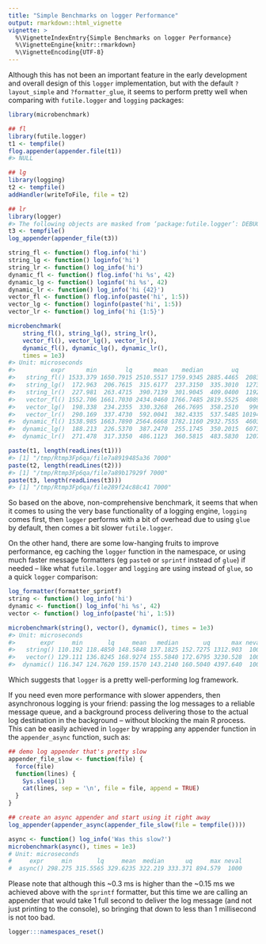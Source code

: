 ```yaml
---
title: "Simple Benchmarks on logger Performance"
output: rmarkdown::html_vignette
vignette: >
  %\VignetteIndexEntry{Simple Benchmarks on logger Performance}
  %\VignetteEngine{knitr::rmarkdown}
  %\VignetteEncoding{UTF-8}
---
```


Although this has not been an important feature in the early development and overall design of this `logger` implementation, but with the default `?layout_simple` and `?formatter_glue`, it seems to perform pretty well when comparing with `futile.logger` and `logging` packages:

```r
library(microbenchmark)

## fl
library(futile.logger)
t1 <- tempfile()
flog.appender(appender.file(t1))
#> NULL

## lg
library(logging)
t2 <- tempfile()
addHandler(writeToFile, file = t2)

## lr
library(logger)
#> The following objects are masked from ‘package:futile.logger’: DEBUG, ERROR, FATAL, INFO, TRACE, WARN
t3 <- tempfile()
log_appender(appender_file(t3))

string_fl <- function() flog.info('hi')
string_lg <- function() loginfo('hi')
string_lr <- function() log_info('hi')
dynamic_fl <- function() flog.info('hi %s', 42)
dynamic_lg <- function() loginfo('hi %s', 42)
dynamic_lr <- function() log_info('hi {42}')
vector_fl <- function() flog.info(paste('hi', 1:5))
vector_lg <- function() loginfo(paste('hi', 1:5))
vector_lr <- function() log_info('hi {1:5}')

microbenchmark(
    string_fl(), string_lg(), string_lr(),
    vector_fl(), vector_lg(), vector_lr(),
    dynamic_fl(), dynamic_lg(), dynamic_lr(),
    times = 1e3)
#> Unit: microseconds
#>          expr      min        lq      mean    median        uq        max neval
#>   string_fl() 1533.379 1650.7915 2510.5517 1759.9345 2885.4465  20835.425  1000
#>   string_lg()  172.963  206.7615  315.6177  237.3150  335.3010  12738.735  1000
#>   string_lr()  227.981  263.4715  390.7139  301.9045  409.0400  11926.974  1000
#>   vector_fl() 1552.706 1661.7030 2434.0460 1766.7485 2819.5525  40892.197  1000
#>   vector_lg()  198.338  234.2355  330.3268  266.7695  358.2510   9969.333  1000
#>   vector_lr()  290.169  337.4730  592.0041  382.4335  537.5485 101946.435  1000
#>  dynamic_fl() 1538.985 1663.7890 2564.6668 1782.1160 2932.7555  46039.686  1000
#>  dynamic_lg()  188.213  226.5370  387.2470  255.1745  350.2015  60737.562  1000
#>  dynamic_lr()  271.478  317.3350  486.1123  360.5815  483.5830  12070.936  1000

paste(t1, length(readLines(t1)))
#> [1] "/tmp/Rtmp3Fp6qa/file7a8919485a36 7000"
paste(t2, length(readLines(t2)))
#> [1] "/tmp/Rtmp3Fp6qa/file7a89b17929f 7000"
paste(t3, length(readLines(t3)))
#> [1] "/tmp/Rtmp3Fp6qa/file289f24c88c41 7000"
```

So based on the above, non-comprehensive benchmark, it seems that when it comes to using the very base functionality of a logging engine, `logging` comes first, then `logger` performs with a bit of overhead due to using `glue` by default, then comes a bit slower `futile.logger`.

On the other hand, there are some low-hanging fruits to improve performance, eg caching the `logger` function in the namespace, or using much faster message formatters (eg `paste0` or `sprintf` instead of `glue`) if needed -- like what `futile.logger` and `logging` are using instead of `glue`, so a quick `logger` comparison:

```r
log_formatter(formatter_sprintf)
string <- function() log_info('hi')
dynamic <- function() log_info('hi %s', 42)
vector <- function() log_info(paste('hi', 1:5))

microbenchmark(string(), vector(), dynamic(), times = 1e3)
#> Unit: microseconds
#>       expr     min       lq     mean   median       uq      max neval cld
#>   string() 110.192 118.4850 148.5848 137.1825 152.7275 1312.903  1000  a
#>   vector() 129.111 136.8245 168.9274 155.5840 172.6795 3230.528  1000   b
#>  dynamic() 116.347 124.7620 159.1570 143.2140 160.5040 4397.640  1000  ab
```

Which suggests that `logger` is a pretty well-performing log framework.

If you need even more performance with slower appenders, then asynchronous logging is your friend: passing the log messages to a reliable message queue, and a background process delivering those to the actual log destination in the background -- without blocking the main R process. This can be easily achieved in `logger` by wrapping any appender function in the `appender_async` function, such as:

```r
## demo log appender that's pretty slow
appender_file_slow <- function(file) {
  force(file)
  function(lines) {
    Sys.sleep(1)
    cat(lines, sep = '\n', file = file, append = TRUE)
  }
}

## create an async appender and start using it right away
log_appender(appender_async(appender_file_slow(file = tempfile())))

async <- function() log_info('Was this slow?')
microbenchmark(async(), times = 1e3)
# Unit: microseconds
#     expr     min       lq     mean  median      uq     max neval
#  async() 298.275 315.5565 329.6235 322.219 333.371 894.579  1000
```

Please note that although this ~0.3 ms is higher than the ~0.15 ms we achieved above with the `sprintf` formatter, but this time we are calling an appender that would take 1 full second to deliver the log message (and not just printing to the console), so bringing that down to less than 1 millisecond is not too bad.

```r
logger:::namespaces_reset()
```
